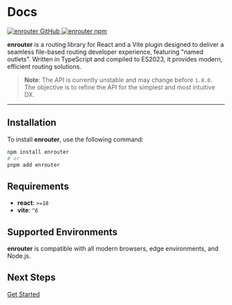 # Docs

<div className="flex gap-4">
  <a href="https://github.com/eu-ge-ne/enrouter">
    <img
      className="m-0"
      alt="enrouter GitHub"
      src="https://img.shields.io/github/package-json/v/eu-ge-ne/enrouter?label=github"
    />
  </a>
  <a href="https://www.npmjs.com/package/enrouter">
    <img
      className="m-0"
      alt="enrouter npm"
      src="https://img.shields.io/npm/v/enrouter"
    />
  </a>
</div>

**enrouter** is a routing library for React and a Vite plugin designed to
deliver a seamless file-based routing developer experience, featuring
"named outlets".
Written in TypeScript and compiled to ES2023, it provides modern, efficient
routing solutions.

> **Note**: The API is currently unstable and may change before `1.0.0`.
> The objective is to refine the API for the simplest and most intuitive DX.

---

## Installation

To install **enrouter**, use the following command:

```bash
npm install enrouter
# or
pnpm add enrouter
```

## Requirements

- **react**: `>=18`
- **vite**: `^6`

## Supported Environments

**enrouter** is compatible with all modern browsers, edge environments,
and Node.js.

## Next Steps

[Get Started](/docs/start)
